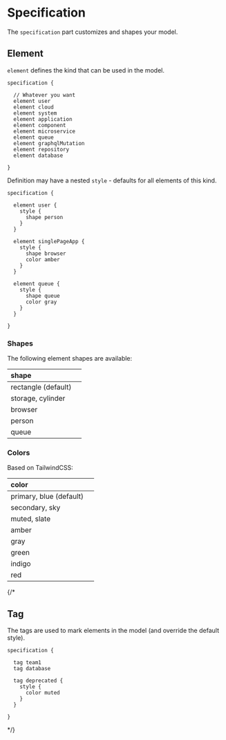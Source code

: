 
# Specification

The `specification` part customizes and shapes your model.

## Element

`element` defines the kind that can be used in the model.

```likec4 copy
specification {

  // Whatever you want
  element user
  element cloud
  element system
  element application
  element component
  element microservice
  element queue
  element graphqlMutation
  element repository
  element database

}
```

Definition may have a nested `style` - defaults for all elements of this kind.

```likec4 copy
specification {

  element user {
    style {
      shape person
    }
  }

  element singlePageApp {
    style {
      shape browser
      color amber
    }
  }

  element queue {
    style {
      shape queue
      color gray
    }
  }  

}
```

### Shapes

The following element shapes are available:

| shape        |  |
| :------------ | :---------: |
| rectangle (default)       |
| storage, cylinder |  |
| browser |   |
| person     |  |
| queue |   |


### Colors

Based on TailwindCSS:

| color        |  |
| :------------ | :---------: |
| primary, blue (default) | <div className="bg-blue-500 rounded-sm w-8 h-6"></div> |
| secondary, sky | <div className="bg-sky-600 rounded-sm w-8 h-6"></div>   |
| muted, slate    | <div className="bg-slate-600 rounded-sm w-8 h-6"></div>   |
| amber     | <div className="bg-amber-600 rounded-sm w-8 h-6"></div>   |
| gray     |  <div className="bg-neutral-500 rounded-sm w-8 h-6"></div>   |
| green     |  <div className="bg-green-600 rounded-sm w-8 h-6"></div>   |
| indigo     | <div className="bg-indigo-600 rounded-sm w-8 h-6"></div>   |
| red     |  <div className="bg-red-500 rounded-sm w-8 h-6"></div>   |

{/*
## Tag

The tags are used to mark elements in the model (and override the default style).

```likec4 copy
specification {

  tag team1
  tag database

  tag deprecated {
    style {
      color muted
    }
  }

}
```
*/}
